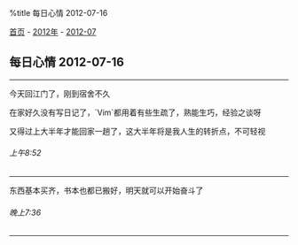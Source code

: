 %title 每日心情 2012-07-16

[[../../../index|首页]] - [[../index|2012年]] - [[index|2012-07]]
==每日心情 2012-07-16==
----
今天回江门了，刚到宿舍不久

在家好久没有写日记了，`Vim`都用着有些生疏了，熟能生巧，经验之谈呀

又得过上大半年才能回家一趟了，这大半年将是我人生的转折点，不可轻视
======上午8:52======
----
东西基本买齐，书本也都已搬好，明天就可以开始奋斗了
======晚上7:36======
----
